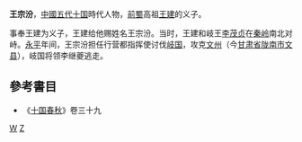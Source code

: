 '''王宗汾'''，[[中國|中國]][[五代十国|五代十国]]時代人物，[[前蜀|前蜀]]高祖[[王建_(前蜀)|王建]]的义子。

事奉王建为义子，王建给他赐姓名王宗汾。当时，王建和岐王[[李茂贞|李茂贞]]在[[秦岭|秦岭]]南北对峙。[[永平_(前蜀)|永平]]年间，王宗汾担任行营都指挥使讨伐[[岐国|岐国]]，攻克[[文州_(北周)|文州]]（今[[甘肃省|甘肃省]][[陇南市|陇南市]][[文县|文县]]），岐国将领李继夔逃走。

==參考書目==
*《[[十国春秋|十国春秋]]》卷三十九
[[Category:前蜀官员|W]]
[[Category:王姓|Z]]